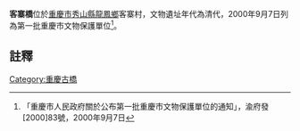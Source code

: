 {{msg:重慶市文物保護單位
|名稱 = 客寨橋
|編號 = 140
|圖片 = 
|級別 = 5
|分類 = 
|時代 = 清代
|地點 = [[秀山縣|秀山縣]][[龍鳳鄉|龍鳳鄉]]客寨村
|坐標 = 
|登錄 = 2000年9月7日
}}
'''客寨橋'''位於[[重慶市|重慶市]][[秀山縣|秀山縣]][[龍鳳鄉|龍鳳鄉]]客寨村，文物遺址年代為清代，2000年9月7日列為第一批重慶市文物保護單位<ref>「重慶市人民政府關於公布第一批重慶市文物保護單位的通知」，渝府發[2000]83號，2000年9月7日</ref>。
== 註釋 ==
{{reflist}}
{{文物保護單位小作品}}

[[Category:重慶古橋|Category:重慶古橋]]